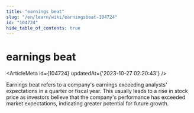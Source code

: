 ```yaml
---
title: "earnings beat"
slug: "/en/learn/wiki/earningsbeat-104724"
id: "104724"
hide_table_of_contents: true
---
```



<Breadcrumbs current="earnings beat" />

# earnings beat

<ArticleMeta id={104724} updatedAt={'2023-10-27 02:20:43'} />
<div className='border-solid border-b border-t-0 my-4 border-[var(--ifm-color-gray-300)]' />

Earnings beat refers to a company's earnings exceeding analysts' expectations in a quarter or fiscal year. This usually leads to a rise in stock price as investors believe that the company's performance has exceeded market expectations, indicating greater potential for future growth.
